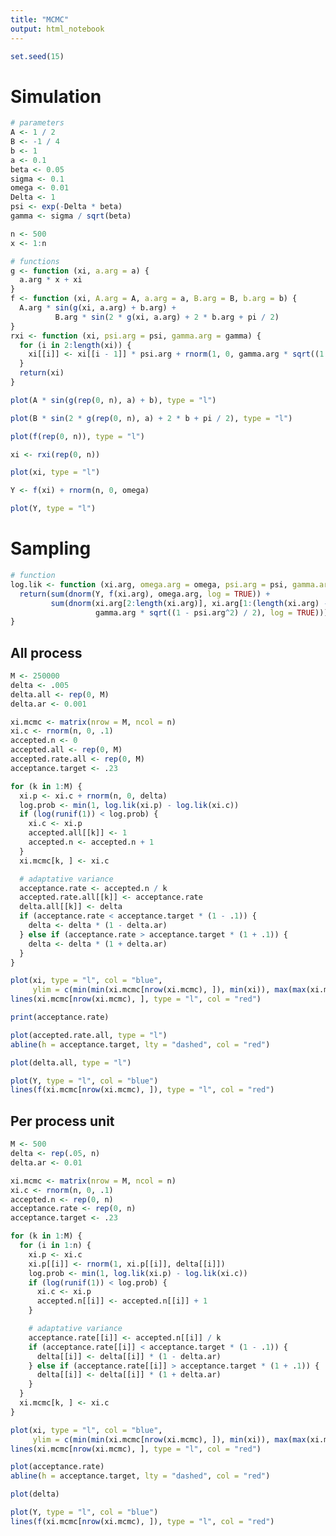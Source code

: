 ```yaml
---
title: "MCMC"
output: html_notebook
---
```


```r
set.seed(15)
```

# Simulation

```r
# parameters
A <- 1 / 2
B <- -1 / 4
b <- 1
a <- 0.1
beta <- 0.05
sigma <- 0.1
omega <- 0.01
Delta <- 1
psi <- exp(-Delta * beta)
gamma <- sigma / sqrt(beta)

n <- 500
x <- 1:n

# functions
g <- function (xi, a.arg = a) {
  a.arg * x + xi
}
f <- function (xi, A.arg = A, a.arg = a, B.arg = B, b.arg = b) {
  A.arg * sin(g(xi, a.arg) + b.arg) +
          B.arg * sin(2 * g(xi, a.arg) + 2 * b.arg + pi / 2)
}
rxi <- function (xi, psi.arg = psi, gamma.arg = gamma) {
  for (i in 2:length(xi)) {
    xi[[i]] <- xi[[i - 1]] * psi.arg + rnorm(1, 0, gamma.arg * sqrt((1 - psi.arg^2) / 2))
  }
  return(xi)
}
```

```r
plot(A * sin(g(rep(0, n), a) + b), type = "l")
```

```r
plot(B * sin(2 * g(rep(0, n), a) + 2 * b + pi / 2), type = "l")
```

```r
plot(f(rep(0, n)), type = "l")
```

```r
xi <- rxi(rep(0, n))

plot(xi, type = "l")
```

```r
Y <- f(xi) + rnorm(n, 0, omega)

plot(Y, type = "l")
```

# Sampling

```r
# function
log.lik <- function (xi.arg, omega.arg = omega, psi.arg = psi, gamma.arg = gamma) {
  return(sum(dnorm(Y, f(xi.arg), omega.arg, log = TRUE)) +
         sum(dnorm(xi.arg[2:length(xi.arg)], xi.arg[1:(length(xi.arg) - 1)] * psi.arg,
                   gamma.arg * sqrt((1 - psi.arg^2) / 2), log = TRUE)))
}
```

## All process

```r
M <- 250000
delta <- .005
delta.all <- rep(0, M)
delta.ar <- 0.001

xi.mcmc <- matrix(nrow = M, ncol = n)
xi.c <- rnorm(n, 0, .1)
accepted.n <- 0
accepted.all <- rep(0, M)
accepted.rate.all <- rep(0, M)
acceptance.target <- .23

for (k in 1:M) {
  xi.p <- xi.c + rnorm(n, 0, delta)
  log.prob <- min(1, log.lik(xi.p) - log.lik(xi.c))
  if (log(runif(1)) < log.prob) {
    xi.c <- xi.p
    accepted.all[[k]] <- 1
    accepted.n <- accepted.n + 1
  }
  xi.mcmc[k, ] <- xi.c

  # adaptative variance
  acceptance.rate <- accepted.n / k
  accepted.rate.all[[k]] <- acceptance.rate
  delta.all[[k]] <- delta
  if (acceptance.rate < acceptance.target * (1 - .1)) {
    delta <- delta * (1 - delta.ar)
  } else if (acceptance.rate > acceptance.target * (1 + .1)) {
    delta <- delta * (1 + delta.ar)
  }
}

plot(xi, type = "l", col = "blue",
     ylim = c(min(min(xi.mcmc[nrow(xi.mcmc), ]), min(xi)), max(max(xi.mcmc[nrow(xi.mcmc), ]), max(xi))))
lines(xi.mcmc[nrow(xi.mcmc), ], type = "l", col = "red")
```

```r
print(acceptance.rate)
```

```r
plot(accepted.rate.all, type = "l")
abline(h = acceptance.target, lty = "dashed", col = "red")
```

```r
plot(delta.all, type = "l")
```

```r
plot(Y, type = "l", col = "blue")
lines(f(xi.mcmc[nrow(xi.mcmc), ]), type = "l", col = "red")
```

## Per process unit

```r
M <- 500
delta <- rep(.05, n)
delta.ar <- 0.01

xi.mcmc <- matrix(nrow = M, ncol = n)
xi.c <- rnorm(n, 0, .1)
accepted.n <- rep(0, n)
acceptance.rate <- rep(0, n)
acceptance.target <- .23

for (k in 1:M) {
  for (i in 1:n) {
    xi.p <- xi.c
    xi.p[[i]] <- rnorm(1, xi.p[[i]], delta[[i]])
    log.prob <- min(1, log.lik(xi.p) - log.lik(xi.c))
    if (log(runif(1)) < log.prob) {
      xi.c <- xi.p
      accepted.n[[i]] <- accepted.n[[i]] + 1
    }

    # adaptative variance
    acceptance.rate[[i]] <- accepted.n[[i]] / k
    if (acceptance.rate[[i]] < acceptance.target * (1 - .1)) {
      delta[[i]] <- delta[[i]] * (1 - delta.ar)
    } else if (acceptance.rate[[i]] > acceptance.target * (1 + .1)) {
      delta[[i]] <- delta[[i]] * (1 + delta.ar)
    }
  }
  xi.mcmc[k, ] <- xi.c
}

plot(xi, type = "l", col = "blue",
     ylim = c(min(min(xi.mcmc[nrow(xi.mcmc), ]), min(xi)), max(max(xi.mcmc[nrow(xi.mcmc), ]), max(xi))))
lines(xi.mcmc[nrow(xi.mcmc), ], type = "l", col = "red")
```

```r
plot(acceptance.rate)
abline(h = acceptance.target, lty = "dashed", col = "red")
```

```r
plot(delta)
```

```r
plot(Y, type = "l", col = "blue")
lines(f(xi.mcmc[nrow(xi.mcmc), ]), type = "l", col = "red")
```
